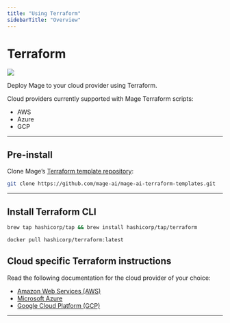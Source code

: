 ```yaml
---
title: "Using Terraform"
sidebarTitle: "Overview"
---
```


# Terraform

![](https://user-images.githubusercontent.com/78053898/198754720-d6b1e5bd-caa8-431e-a4cb-e26743c0ef36.png)

Deploy Mage to your cloud provider using Terraform.

Cloud providers currently supported with Mage Terraform scripts:

- AWS
- Azure
- GCP

---

## Pre-install

Clone Mage’s
[Terraform template repository](https://github.com/mage-ai/mage-ai-terraform-templates):

```bash
git clone https://github.com/mage-ai/mage-ai-terraform-templates.git
```

---

## Install Terraform CLI

<CodeGroup>

```bash Using Homebrew
brew tap hashicorp/tap && brew install hashicorp/tap/terraform
```

```bash Using Docker
docker pull hashicorp/terraform:latest
```

</CodeGroup>

## Cloud specific Terraform instructions

Read the following documentation for the cloud provider of your choice:

- [Amazon Web Services (AWS)](./AWS.md)
- [Microsoft Azure](./Azure.md)
- [Google Cloud Platform (GCP)](./GCP.md)

---
